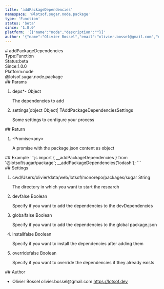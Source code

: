 ```yaml
---
title: 'addPackageDependencies'
namespace: '@lotsof.sugar.node.package'
type: 'Function'
status: 'beta'
since: '1.0.0'
platform: '[{"name":"node","description":""}]'
author: '{"name":"Olivier Bossel","email":"olivier.bossel@gmail.com","url":"https://lotsof.dev"}'
---
```

<div class="docmap-mdx">
# addPackageDependencies
<div class="_metas">
<div class="_type"><span class="_type-label">Type:</span><span class="_type-value">Function</span></div>
<div class="_status"><span class="_status-label">Status:</span><span class="_status-value -beta">beta</span></div>
<div class="_since"><span class="_since-label">Since:</span><span class="_since-value">1.0.0</span></div>
<div class="_platform"><span class="_platform-label">Platform:</span><span class="_platform-value -node">node</span></div>
</div>
<div class="_namespace">@lotsof.sugar.node.package</div>
<div class="_params">
## Params
<ol class="_list">
<li class="_item">
<span class="_name">deps<span class="_required">*</span></span><span class="_default">-</span> <span class="_type">Object</span>
<p class="_description">The dependencies to add</p>
</li>
<li class="_item">
<span class="_name">settings</span><span class="_default">&lsqb;object Object&rsqb;</span> <span class="_type">TAddPackageDependenciesSettings</span>
<p class="_description">Some settings to configure your process</p>
</li>
</ol>
</div>
<div class="_return">
## Return
<ol class="_list">
<li class="_item">
<span class="_default">-</span><span class="_type">Promise&lt;any&gt;</span>
<p class="_description">A promise with the package&period;json content as object</p>
</li>
</ol>
</div>
<div class="_examples">
## Example
```js
import { __addPackageDependencies } from '@lotsof/sugar/package`;
__addPackageDependencies('lodash');
```
</div>
<div class="_settings">
## Settings
<ol class="_list">
<li class="_item">
<span class="_name">cwd</span><span class="_default">&sol;Users&sol;olivier&sol;data&sol;web&sol;lotsof&sol;monorepo&sol;packages&sol;sugar</span> <span class="_type">String</span>
<p class="_description">The directory in which you want to start the research</p>
</li>
<li class="_item">
<span class="_name">dev</span><span class="_default">false</span> <span class="_type">Boolean</span>
<p class="_description">Specify if you want to add the dependencies to the devDependencies</p>
</li>
<li class="_item">
<span class="_name">global</span><span class="_default">false</span> <span class="_type">Boolean</span>
<p class="_description">Specify if you want to add the dependencies to the global package.json</p>
</li>
<li class="_item">
<span class="_name">install</span><span class="_default">false</span> <span class="_type">Boolean</span>
<p class="_description">Specify if you want to install the dependencies after adding them</p>
</li>
<li class="_item">
<span class="_name">override</span><span class="_default">false</span> <span class="_type">Boolean</span>
<p class="_description">Specify if you want to override the dependencies if they already exists</p>
</li>
</ol>
</div>
<div class="_author">
## Author
<ul class="_list">
<li class="_item">
<span class="_name">Olivier Bossel</span>
<span class="_email">olivier.bossel@gmail.com</span>
<a href="https://lotsof.dev" target="_blank" class="_url">https://lotsof.dev</a>
</li>
</ul>
</div>
</div>